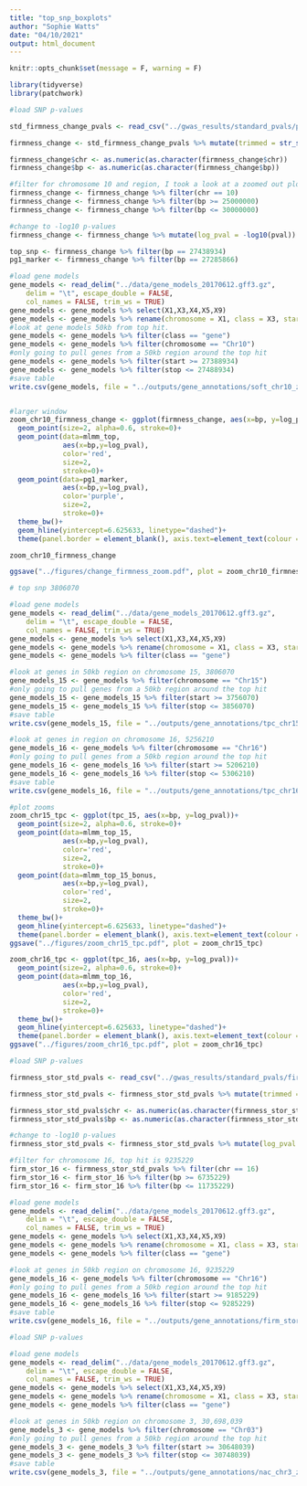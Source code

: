 ```yaml
---
title: "top_snp_boxplots"
author: "Sophie Watts"
date: "04/10/2021"
output: html_document
---
```


```r

knitr::opts_chunk$set(message = F, warning = F)

library(tidyverse)
library(patchwork)

```


```r
#load SNP p-values

std_firmness_change_pvals <- read_csv("../gwas_results/standard_pvals/percent_firmness_avg_17_std_pvals.csv")

firmness_change <- std_firmness_change_pvals %>% mutate(trimmed = str_sub(SNP, 2, -3)) %>% separate(trimmed, c("chr", "bp", "snp_caller"), sep="_") %>% select(chr, bp, snp_caller, pval)

firmness_change$chr <- as.numeric(as.character(firmness_change$chr))
firmness_change$bp <- as.numeric(as.character(firmness_change$bp))

#filter for chromosome 10 and region, I took a look at a zoomed out plot and decided to zoom in on 25MB to 30MB
firmness_change <- firmness_change %>% filter(chr == 10)
firmness_change <- firmness_change %>% filter(bp >= 25000000)
firmness_change <- firmness_change %>% filter(bp <= 30000000)

#change to -log10 p-values
firmness_change <- firmness_change %>% mutate(log_pval = -log10(pval))

top_snp <- firmness_change %>% filter(bp == 27438934)
pg1_marker <- firmness_change %>% filter(bp == 27285866)

#load gene models
gene_models <- read_delim("../data/gene_models_20170612.gff3.gz", 
    delim = "\t", escape_double = FALSE, 
    col_names = FALSE, trim_ws = TRUE)
gene_models <- gene_models %>% select(X1,X3,X4,X5,X9)
gene_models <- gene_models %>% rename(chromosome = X1, class = X3, start = X4, stop = X5, annotation = X9)
#look at gene models 50kb from top hit. 
gene_models <- gene_models %>% filter(class == "gene")
gene_models <- gene_models %>% filter(chromosome == "Chr10")
#only going to pull genes from a 50kb region around the top hit
gene_models <- gene_models %>% filter(start >= 27388934)
gene_models <- gene_models %>% filter(stop <= 27488934)
#save table
write.csv(gene_models, file = "../outputs/gene_annotations/soft_chr10_zoom_gene_annots.csv", quote = F, row.names = F, col.names = T)


#larger window
zoom_chr10_firmness_change <- ggplot(firmness_change, aes(x=bp, y=log_pval))+
  geom_point(size=2, alpha=0.6, stroke=0)+
  geom_point(data=mlmm_top, 
             aes(x=bp,y=log_pval), 
             color='red',
             size=2,
             stroke=0)+
  geom_point(data=pg1_marker, 
             aes(x=bp,y=log_pval), 
             color='purple',
             size=2,
             stroke=0)+
  theme_bw()+
  geom_hline(yintercept=6.625633, linetype="dashed")+
  theme(panel.border = element_blank(), axis.text=element_text(colour = "black", size=10), axis.text.x = element_text(angle = 90, hjust = 1), axis.title=element_blank(), panel.grid.major = element_blank(), panel.grid.minor = element_blank(), axis.line = element_line(colour = "black", size = 0.2), plot.title = element_text(size = 9))

zoom_chr10_firmness_change

ggsave("../figures/change_firmness_zoom.pdf", plot = zoom_chr10_firmness_change)

```


```r
# top snp 3806070

#load gene models
gene_models <- read_delim("../data/gene_models_20170612.gff3.gz", 
    delim = "\t", escape_double = FALSE, 
    col_names = FALSE, trim_ws = TRUE)
gene_models <- gene_models %>% select(X1,X3,X4,X5,X9)
gene_models <- gene_models %>% rename(chromosome = X1, class = X3, start = X4, stop = X5, annotation = X9)
gene_models <- gene_models %>% filter(class == "gene")

#look at genes in 50kb region on chromosome 15, 3806070
gene_models_15 <- gene_models %>% filter(chromosome == "Chr15")
#only going to pull genes from a 50kb region around the top hit
gene_models_15 <- gene_models_15 %>% filter(start >= 3756070)
gene_models_15 <- gene_models_15 %>% filter(stop <= 3856070)
#save table
write.csv(gene_models_15, file = "../outputs/gene_annotations/tpc_chr15_zoom_gene_annots.csv", quote = F, row.names = F, col.names = T)

#look at genes in region on chromosome 16, 5256210
gene_models_16 <- gene_models %>% filter(chromosome == "Chr16")
#only going to pull genes from a 50kb region around the top hit
gene_models_16 <- gene_models_16 %>% filter(start >= 5206210)
gene_models_16 <- gene_models_16 %>% filter(stop <= 5306210)
#save table
write.csv(gene_models_16, file = "../outputs/gene_annotations/tpc_chr16_std_zoom_gene_annots.csv", quote = F, row.names = F, col.names = T)

#plot zooms
zoom_chr15_tpc <- ggplot(tpc_15, aes(x=bp, y=log_pval))+
  geom_point(size=2, alpha=0.6, stroke=0)+
  geom_point(data=mlmm_top_15, 
             aes(x=bp,y=log_pval), 
             color='red',
             size=2,
             stroke=0)+
  geom_point(data=mlmm_top_15_bonus, 
             aes(x=bp,y=log_pval), 
             color='red',
             size=2,
             stroke=0)+
  theme_bw()+
  geom_hline(yintercept=6.625633, linetype="dashed")+
  theme(panel.border = element_blank(), axis.text=element_text(colour = "black", size=10), axis.text.x = element_text(angle = 90, hjust = 1), axis.title=element_blank(), panel.grid.major = element_blank(), panel.grid.minor = element_blank(), axis.line = element_line(colour = "black", size = 0.2), plot.title = element_text(size = 9))
ggsave("../figures/zoom_chr15_tpc.pdf", plot = zoom_chr15_tpc)

zoom_chr16_tpc <- ggplot(tpc_16, aes(x=bp, y=log_pval))+
  geom_point(size=2, alpha=0.6, stroke=0)+
  geom_point(data=mlmm_top_16, 
             aes(x=bp,y=log_pval), 
             color='red',
             size=2,
             stroke=0)+
  theme_bw()+
  geom_hline(yintercept=6.625633, linetype="dashed")+
  theme(panel.border = element_blank(), axis.text=element_text(colour = "black", size=10), axis.text.x = element_text(angle = 90, hjust = 1), axis.title=element_blank(), panel.grid.major = element_blank(), panel.grid.minor = element_blank(), axis.line = element_line(colour = "black", size = 0.2), plot.title = element_text(size = 9))
ggsave("../figures/zoom_chr16_tpc.pdf", plot = zoom_chr16_tpc)

```


```r
#load SNP p-values

firmness_stor_std_pvals <- read_csv("../gwas_results/standard_pvals/firmness_avg_17_stor_std_pvals.csv")

firmness_stor_std_pvals <- firmness_stor_std_pvals %>% mutate(trimmed = str_sub(SNP, 2, -3)) %>% separate(trimmed, c("chr", "bp", "snp_caller"), sep="_") %>% select(chr, bp, snp_caller, pval)

firmness_stor_std_pvals$chr <- as.numeric(as.character(firmness_stor_std_pvals$chr))
firmness_stor_std_pvals$bp <- as.numeric(as.character(firmness_stor_std_pvals$bp))

#change to -log10 p-values
firmness_stor_std_pvals <- firmness_stor_std_pvals %>% mutate(log_pval = -log10(pval))

#filter for chromosome 16, top hit is 9235229
firm_stor_16 <- firmness_stor_std_pvals %>% filter(chr == 16)
firm_stor_16 <- firm_stor_16 %>% filter(bp >= 6735229)
firm_stor_16 <- firm_stor_16 %>% filter(bp <= 11735229)

#load gene models
gene_models <- read_delim("../data/gene_models_20170612.gff3.gz", 
    delim = "\t", escape_double = FALSE, 
    col_names = FALSE, trim_ws = TRUE)
gene_models <- gene_models %>% select(X1,X3,X4,X5,X9)
gene_models <- gene_models %>% rename(chromosome = X1, class = X3, start = X4, stop = X5, annotation = X9)
gene_models <- gene_models %>% filter(class == "gene")

#look at genes in 50kb region on chromosome 16, 9235229
gene_models_16 <- gene_models %>% filter(chromosome == "Chr16")
#only going to pull genes from a 50kb region around the top hit
gene_models_16 <- gene_models_16 %>% filter(start >= 9185229)
gene_models_16 <- gene_models_16 %>% filter(stop <= 9285229)
#save table
write.csv(gene_models_16, file = "../outputs/gene_annotations/firm_stor_chr16_zoom_gene_annots.csv", quote = F, row.names = F, col.names = T)


```


```r

#load SNP p-values

#load gene models
gene_models <- read_delim("../data/gene_models_20170612.gff3.gz", 
    delim = "\t", escape_double = FALSE, 
    col_names = FALSE, trim_ws = TRUE)
gene_models <- gene_models %>% select(X1,X3,X4,X5,X9)
gene_models <- gene_models %>% rename(chromosome = X1, class = X3, start = X4, stop = X5, annotation = X9)
gene_models <- gene_models %>% filter(class == "gene")

#look at genes in 50kb region on chromosome 3, 30,698,039
gene_models_3 <- gene_models %>% filter(chromosome == "Chr03")
#only going to pull genes from a 50kb region around the top hit
gene_models_3 <- gene_models_3 %>% filter(start >= 30648039)
gene_models_3 <- gene_models_3 %>% filter(stop <= 30748039)
#save table
write.csv(gene_models_3, file = "../outputs/gene_annotations/nac_chr3_zoom_gene_annots.csv", quote = F, row.names = F, col.names = T)

```
